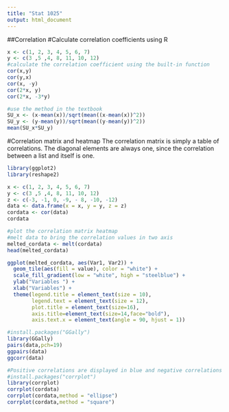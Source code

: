 ---
title: "Stat 1025"
output: html_document
---
##Correlation
#Calculate correlation coefficients using R


```{r}
x <- c(1, 2, 3, 4, 5, 6, 7)
y <- c(3 ,5 ,4, 8, 11, 10, 12)
#calculate the correlation coefficient using the built-in function
cor(x,y)
cor(y,x)
cor(x, -y)
cor(2*x, y)
cor(2*x, -3*y)

#use the method in the textbook
SU_x <- (x-mean(x))/sqrt(mean((x-mean(x))^2))
SU_y <- (y-mean(y))/sqrt(mean((y-mean(y))^2))
mean(SU_x*SU_y)
```

#Correlation matrix and heatmap
The correlation matrix is simply a table of correlations. The diagonal elements are always one, since the correlation between a list and itself is one. 

```{r}
library(ggplot2)
library(reshape2)

x <- c(1, 2, 3, 4, 5, 6, 7)
y <- c(3 ,5 ,4, 8, 11, 10, 12)
z <- c(-3, -1, 0, -9, - 8, -10, -12)
data <- data.frame(x = x, y = y, z = z)
cordata <- cor(data)
cordata

#plot the correlation matrix heatmap
#melt data to bring the correlation values in two axis
melted_cordata <- melt(cordata)
head(melted_cordata)

ggplot(melted_cordata, aes(Var1, Var2)) +
  geom_tile(aes(fill = value), color = "white") +
  scale_fill_gradient(low = "white", high = "steelblue") +
  ylab("Variables ") +
  xlab("Variables") +
  theme(legend.title = element_text(size = 10),
        legend.text = element_text(size = 12),
        plot.title = element_text(size=16),
        axis.title=element_text(size=14,face="bold"),
        axis.text.x = element_text(angle = 90, hjust = 1))

```

```{r}
#install.packages("GGally")
library(GGally)
pairs(data,pch=19)
ggpairs(data)
ggcorr(data)
```
```{r}
#Positive correlations are displayed in blue and negative correlations in red #color. Color intensity and the size of the circle are proportional to the #correlation coefficients.
#install.packages("corrplot")
library(corrplot)
corrplot(cordata)
corrplot(cordata,method = "ellipse")
corrplot(cordata,method = "square")


```

